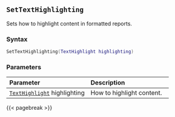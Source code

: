 ## `SetTextHighlighting`

Sets how to highlight content in formatted reports\index{highlighted reports!how to highlight}.

### Syntax {-}

``` .lua
SetTextHighlighting(TextHighlight highlighting)
```

### Parameters {-}

**Parameter** | **Description**
| :-- | :-- |
|[`TextHighlight`](#texthighlight) highlighting | How to highlight content. |

{{< pagebreak >}}